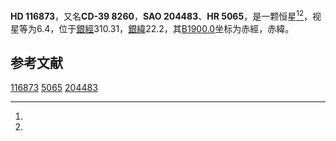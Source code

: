 {{Starbox begin
| name = HD 116873
}}
{{Starbox observe
| epoch = [[J2000.0|J2000.0]]
| constell = {{星座名待查}}<ref name=SIMBAD>{{cite web
 | url=http://simbad.u-strasbg.fr/simbad/sim-id?Ident=HR+5065
 | title =Pulsating variable Star
 | publisher=Centre de Données astronomiques de Strasbourg
 | work=SIMBAD
 | accessdate=2012-07-13}}</ref><ref name=DATA>{{cite web
 | url=http://vizier.u-strasbg.fr/viz-bin/VizieR-5?-out.add=.&-source=5050&-corr=PK=HR&-out.max=9999&HR=5065
 | title=VizieR Detailed Page
 | accessdate=2012-07-13
 | archive-date=2016-03-05
 | archive-url=https://web.archive.org/web/20160305011641/http://vizier.u-strasbg.fr/viz-bin/VizieR-5?-out.add=.&-source=5050&-corr=PK=HR&-out.max=9999&HR=5065
 | dead-url=no
 }}</ref>
| 星官 = 
| ra = {{RA|13|27|14.7}}<ref name=SIMBAD /><ref name=DATA />
| dec = {{DEC|-40|9|47}}<ref name=SIMBAD /><ref name=DATA />
| appmag_v = 6.4<ref name=SIMBAD /><ref name=DATA />
}}
{{Starbox character
| class = G8/K0III<ref name=SIMBAD /><ref name=DATA />
| b-v = 0.98<ref name=SIMBAD /><ref name=DATA />
| u-b = <ref name=SIMBAD /><ref name=DATA />
| r-i = <ref name=SIMBAD /><ref name=DATA />
| variable = 
}}
{{Starbox astrometry
| radial_v = 
| prop_mo_ra = 14
| parallax = 
| p_error = 
}}
{{Starbox catalog
| names =CD-39 8260，[[SAO星表|SAO]] 204483，[[HD星表|HD]] 116873，[[HR星表|HR]] 5065}}
{{Starbox reference |Simbad=HR+5065}}
{{Starbox end}}

'''HD 116873'''，又名'''CD-39 8260'''，'''SAO 204483'''、'''HR 5065'''，是一颗恒星<ref name=SIMBAD /><ref name=DATA />，视星等为6.4，位于[[銀道座標系|銀經]]310.31，[[銀道座標系|銀緯]]22.2，其[[B1900.0|B1900.0]]坐标为赤經{{RA|13|21|27.2}}，赤緯{{DEC|-39|22.2|36}}。

== 参考文献 ==
{{reflist}}

{{star-stub}}

[[Category:HD和HDE天體|116873]]
[[Category:HR天體|5065]]
[[Category:SAO天體|204483]]